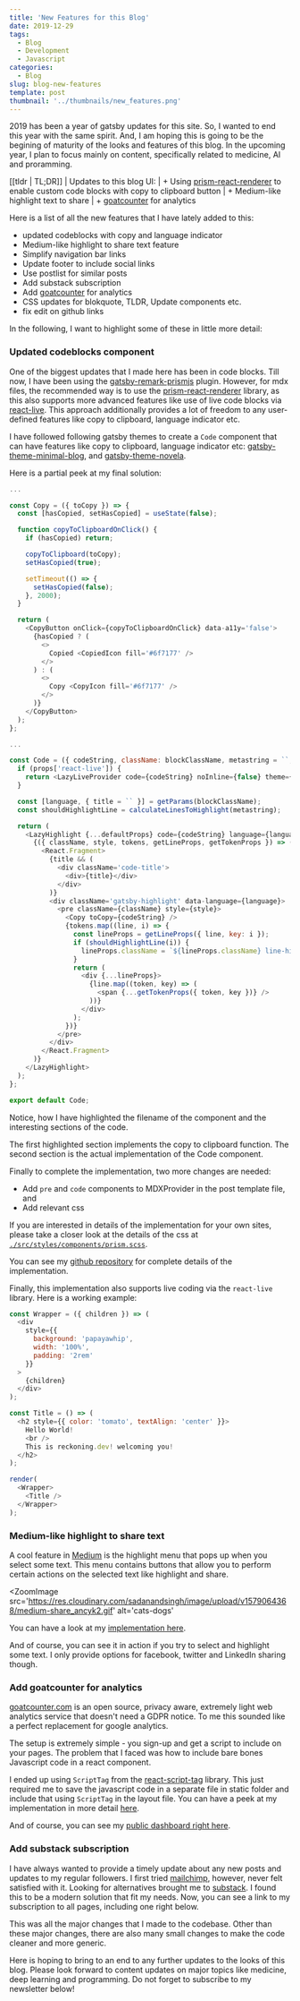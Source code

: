 ```yaml
---
title: 'New Features for this Blog'
date: 2019-12-29
tags:
  - Blog
  - Development
  - Javascript
categories:
  - Blog
slug: blog-new-features
template: post
thumbnail: '../thumbnails/new_features.png'
---
```


2019 has been a year of gatsby updates for this site. So, I wanted to end this year with the same
spirit. And, I am hoping this is going to be the begining of maturity of the looks and features of this
blog. In the upcoming year, I plan to focus mainly on content, specifically related to medicine, AI
and proramming.

[[tldr | TL;DR]]
| Updates to this blog UI:
| + Using [prism-react-renderer](https://github.com/FormidableLabs/prism-react-renderer) to enable custom code blocks with copy to clipboard button
| + Medium-like highlight text to share
| + [goatcounter](https://www.goatcounter.com/) for analytics

Here is a list of all the new features that I have lately added to this:

- updated codeblocks with copy and language indicator
- Medium-like highlight to share text feature
- Simplify navigation bar links
- Update footer to include social links
- Use postlist for similar posts
- Add substack subscription
- Add [goatcounter](https://www.goatcounter.com/) for analytics
- CSS updates for blokquote, TLDR, Update components etc.
- fix edit on github links

In the following, I want to highlight some of these in little more detail:

### Updated codeblocks component

One of the biggest updates that I made here has been in code blocks. Till now, I have been using
the [gatsby-remark-prismjs](https://github.com/gatsbyjs/gatsby/tree/master/packages/gatsby-remark-prismjs)
plugin. However, for mdx files, the recommended way is to use the
[prism-react-renderer](https://github.com/FormidableLabs/prism-react-renderer) library, as this
also supports more advanced features like use of live code blocks via
[react-live](https://github.com/FormidableLabs/react-live). This approach additionally provides a
lot of freedom to any user-defined features like copy to clipboard, language indicator etc.

I have followed following gatsby themes to create a `Code` component that can have features like
copy to clipboard, language indicator etc:
[gatsby-theme-minimal-blog](https://www.gatsbyjs.org/packages/@lekoarts/gatsby-theme-minimal-blog/),
and [gatsby-theme-novela](https://github.com/narative/gatsby-theme-novela).

Here is a partial peek at my final solution:

```js:title=./src/components/Code.js {17-30,42-72}
...

const Copy = ({ toCopy }) => {
  const [hasCopied, setHasCopied] = useState(false);

  function copyToClipboardOnClick() {
    if (hasCopied) return;

    copyToClipboard(toCopy);
    setHasCopied(true);

    setTimeout(() => {
      setHasCopied(false);
    }, 2000);
  }

  return (
    <CopyButton onClick={copyToClipboardOnClick} data-a11y='false'>
      {hasCopied ? (
        <>
          Copied <CopiedIcon fill='#6f7177' />
        </>
      ) : (
        <>
          Copy <CopyIcon fill='#6f7177' />
        </>
      )}
    </CopyButton>
  );
};

...

const Code = ({ codeString, className: blockClassName, metastring = ``, ...props }) => {
  if (props['react-live']) {
    return <LazyLiveProvider code={codeString} noInline={false} theme={theme} />;
  }

  const [language, { title = `` }] = getParams(blockClassName);
  const shouldHighlightLine = calculateLinesToHighlight(metastring);

  return (
    <LazyHighlight {...defaultProps} code={codeString} language={language} theme={theme}>
      {({ className, style, tokens, getLineProps, getTokenProps }) => (
        <React.Fragment>
          {title && (
            <div className='code-title'>
              <div>{title}</div>
            </div>
          )}
          <div className='gatsby-highlight' data-language={language}>
            <pre className={className} style={style}>
              <Copy toCopy={codeString} />
              {tokens.map((line, i) => {
                const lineProps = getLineProps({ line, key: i });
                if (shouldHighlightLine(i)) {
                  lineProps.className = `${lineProps.className} line-highlight`;
                }
                return (
                  <div {...lineProps}>
                    {line.map((token, key) => (
                      <span {...getTokenProps({ token, key })} />
                    ))}
                  </div>
                );
              })}
            </pre>
          </div>
        </React.Fragment>
      )}
    </LazyHighlight>
  );
};

export default Code;
```

Notice, how I have highlighted the filename of the component and the interesting sections of the
code.

The first highlighted section implements the copy to clipboard function. The second section is the
actual implementation of the Code component.

Finally to complete the implementation, two more changes are needed:

- Add `pre` and `code` components to MDXProvider in the post template file, and
- Add relevant css

If you are interested in details of the implementation for your own sites, please take a closer
look at the details of the css at [`./src/styles/components/prism.scss`](https://github.com/sadanand-singh/reckoning.dev/blob/master/src/styles/components/prism.scss).

You can see my [github repository](https://github.com/sadanand-singh/reckoning.dev) for complete
details of the implementation.

Finally, this implementation also supports live coding via the `react-live` library. Here is a
working example:

```js react-live
const Wrapper = ({ children }) => (
  <div
    style={{
      background: 'papayawhip',
      width: '100%',
      padding: '2rem'
    }}
  >
    {children}
  </div>
);

const Title = () => (
  <h2 style={{ color: 'tomato', textAlign: 'center' }}>
    Hello World!
    <br />
    This is reckoning.dev! welcoming you!
  </h2>
);

render(
  <Wrapper>
    <Title />
  </Wrapper>
);
```

### Medium-like highlight to share text

A cool feature in [Medium](https://medium.com/) is the highlight menu that pops up when you select some
text. This menu contains buttons that allow you to perform certain actions on the selected text
like highlight and share.

<ZoomImage
  src='https://res.cloudinary.com/sadanandsingh/image/upload/v1579064368/medium-share_ancyk2.gif'
  alt='cats-dogs'
></ZoomImage>

You can have a look at my [implementation here](https://github.com/sadanand-singh/reckoning.dev/blob/master/src/components/HighlightShare/HighlightShare.js).

And of course, you can see it in action if you try to select and highlight some text. I only
provide options for facebook, twitter and LinkedIn sharing though.

### Add goatcounter for analytics

[goatcounter.com](https://www.goatcounter.com/) is an open source, privacy aware, extremely light
web analytics service that doesn't need a GDPR notice. To me this sounded like a perfect replacement
for google analytics.

The setup is extremely simple - you sign-up and get a script to include on your pages. The problem
that I faced was how to include bare bones Javascript code in a react component.

I ended up using `ScriptTag` from the [react-script-tag](https://www.npmjs.com/package/react-script-tag)
library. This just required me to save the javascript code in a separate file in static folder
and include that using `ScriptTag` in the layout file. You can have a peek at my implementation in
more detail [here](https://github.com/sadanand-singh/reckoning.dev/blob/master/src/layout/index.js).

And of course, you can see my [public dashboard right here](https://reckoningdev.goatcounter.com/).

### Add substack subscription

I have always wanted to provide a timely update about any new posts and updates to my regular
followers. I first tried [mailchimp](https://mailchimp.com/), however, never felt satisfied with it.
Looking for alternatives brought me to [substack](https://substack.com/). I found this to be
a modern solution that fit my needs. Now, you can see a link to my subscription to all pages,
including one right below.

This was all the major changes that I made to the codebase. Other than these major changes, there
are also many small changes to make the code cleaner and more generic.

Here is hoping to bring to an end to any further updates to the looks of this blog. Please look
forward to content updates on major topics like medicine, deep learning and programming. Do not
forget to subscribe to my newsletter below!
